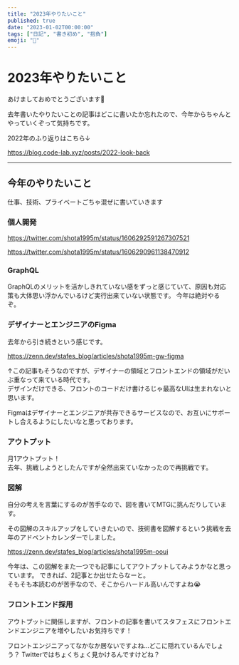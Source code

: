 ```yaml
---
title: "2023年やりたいこと"
published: true
date: "2023-01-02T00:00:00"
tags: ["日記", "書き初め", "抱負"]
emoji: "🐰"
---
```


# 2023年やりたいこと

あけましておめでとうございます🎍

去年書いたやりたいことの記事はどこに書いたか忘れたので、今年からちゃんとやっていくぞって気持ちです。

2022年のふり返りはこちら↓

https://blog.code-lab.xyz/posts/2022-look-back

---

## 今年のやりたいこと

仕事、技術、プライベートごちゃ混ぜに書いていきます

### 個人開発

https://twitter.com/shota1995m/status/1606292591267307521

https://twitter.com/shota1995m/status/1606290961138470912

### GraphQL

GraphQLのメリットを活かしきれていない感をずっと感じていて、原因も対応策も大体思い浮かんでいるけど実行出来ていない状態です。
今年は絶対やるぞ。

### デザイナーとエンジニアのFigma

去年から引き続きという感じです。

https://zenn.dev/stafes_blog/articles/shota1995m-gw-figma

↑この記事もそうなのですが、デザイナーの領域とフロントエンドの領域がだいぶ重なって来ている時代です。  
デザインだけできる、フロントのコードだけ書けるじゃ最高なUIは生まれないと思います。  

Figmaはデザイナーとエンジニアが共存できるサービスなので、お互いにサポートし合えるようにしたいなと思っております。

### アウトプット

月1アウトプット！  
去年、挑戦しようとしたんですが全然出来ていなかったので再挑戦です。  

### 図解

自分の考えを言葉にするのが苦手なので、図を書いてMTGに挑んだりしています。  

その図解のスキルアップをしていきたいので、技術書を図解するという挑戦を去年のアドベントカレンダーでしました。  

https://zenn.dev/stafes_blog/articles/shota1995m-ooui

今年は、この図解をまた一つでも記事にしてアウトプットしてみようかなと思っています。
できれば、2記事とか出せたらなーと。  
そもそも本読むのが苦手なので、そこからハードル高いんですよね😭

### フロントエンド採用

アウトプットに関係しますが、フロントの記事を書いてスタフェスにフロントエンドエンジニアを増やしたいお気持ちです！  

フロントエンジニアってなかなか居ないですよね…どこに隠れているんでしょう？
Twitterではちょくちょく見かけるんですけどね？